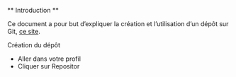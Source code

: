 ** Introduction **

Ce document a pour but d'expliquer la création et l'utilisation d'un dépôt sur Git, [ce site](https://github.com/).

 Création du dépôt 

* Aller dans votre profil
* Cliquer sur Repositor

